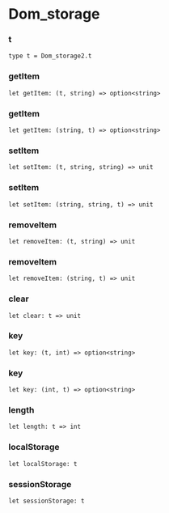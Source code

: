 # Dom_storage

### t


```res sig
type t = Dom_storage2.t
```

### getItem


```res sig
let getItem: (t, string) => option<string>
```

### getItem


```res sig
let getItem: (string, t) => option<string>
```

### setItem


```res sig
let setItem: (t, string, string) => unit
```

### setItem


```res sig
let setItem: (string, string, t) => unit
```

### removeItem


```res sig
let removeItem: (t, string) => unit
```

### removeItem


```res sig
let removeItem: (string, t) => unit
```

### clear


```res sig
let clear: t => unit
```

### key


```res sig
let key: (t, int) => option<string>
```

### key


```res sig
let key: (int, t) => option<string>
```

### length


```res sig
let length: t => int
```

### localStorage


```res sig
let localStorage: t
```

### sessionStorage


```res sig
let sessionStorage: t
```
